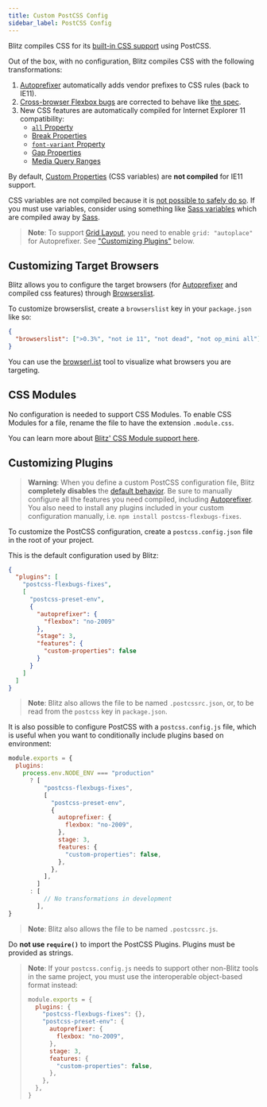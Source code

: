 ```yaml
---
title: Custom PostCSS Config
sidebar_label: PostCSS Config
---
```


Blitz compiles CSS for its [built-in CSS support](./css) using PostCSS.

Out of the box, with no configuration, Blitz compiles CSS with the following transformations:

1. [Autoprefixer](https://github.com/postcss/autoprefixer) automatically adds vendor prefixes to CSS rules (back to IE11).
1. [Cross-browser Flexbox bugs](https://github.com/philipwalton/flexbugs) are corrected to behave like [the spec](https://www.w3.org/TR/css-flexbox-1/).
1. New CSS features are automatically compiled for Internet Explorer 11 compatibility:
   - [`all` Property](https://developer.mozilla.org/en-US/docs/Web/CSS/all)
   - [Break Properties](https://developer.mozilla.org/en-US/docs/Web/CSS/break-after)
   - [`font-variant` Property](https://developer.mozilla.org/en-US/docs/Web/CSS/font-variant)
   - [Gap Properties](https://developer.mozilla.org/en-US/docs/Web/CSS/gap)
   - [Media Query Ranges](https://developer.mozilla.org/en-US/docs/Web/CSS/Media_Queries/Using_media_queries#Syntax_improvements_in_Level_4)

By default, [Custom Properties](https://developer.mozilla.org/en-US/docs/Web/CSS/var) (CSS variables) are **not compiled** for IE11 support.

CSS variables are not compiled because it is [not possible to safely do so](https://github.com/MadLittleMods/postcss-css-variables#caveats).
If you must use variables, consider using something like [Sass variables](https://sass-lang.com/documentation/variables) which are compiled away by [Sass](https://sass-lang.com/).

> **Note**: To support [Grid Layout](https://developer.mozilla.org/en-US/docs/Web/CSS/grid), you need to enable `grid: "autoplace"` for Autoprefixer. See ["Customizing Plugins"](#customizing-plugins) below.

## Customizing Target Browsers

Blitz allows you to configure the target browsers (for [Autoprefixer](https://github.com/postcss/autoprefixer) and compiled css features) through [Browserslist](https://github.com/browserslist/browserslist).

To customize browserslist, create a `browserslist` key in your `package.json` like so:

```json
{
  "browserslist": [">0.3%", "not ie 11", "not dead", "not op_mini all"]
}
```

You can use the [browserl.ist](https://browserl.ist/?q=%3E0.3%25%2C+not+ie+11%2C+not+dead%2C+not+op_mini+all) tool to visualize what browsers you are targeting.

## CSS Modules

No configuration is needed to support CSS Modules. To enable CSS Modules for a file, rename the file to have the extension `.module.css`.

You can learn more about [Blitz' CSS Module support here](./css).

## Customizing Plugins

> **Warning**: When you define a custom PostCSS configuration file, Blitz **completely disables** the [default behavior](#default-behavior).
> Be sure to manually configure all the features you need compiled, including [Autoprefixer](https://github.com/postcss/autoprefixer).
> You also need to install any plugins included in your custom configuration manually, i.e. `npm install postcss-flexbugs-fixes`.

To customize the PostCSS configuration, create a `postcss.config.json` file in the root of your project.

This is the default configuration used by Blitz:

```json
{
  "plugins": [
    "postcss-flexbugs-fixes",
    [
      "postcss-preset-env",
      {
        "autoprefixer": {
          "flexbox": "no-2009"
        },
        "stage": 3,
        "features": {
          "custom-properties": false
        }
      }
    ]
  ]
}
```

> **Note**: Blitz also allows the file to be named `.postcssrc.json`, or, to be read from the `postcss` key in `package.json`.

It is also possible to configure PostCSS with a `postcss.config.js` file, which is useful when you want to conditionally include plugins based on environment:

```js
module.exports = {
  plugins:
    process.env.NODE_ENV === "production"
      ? [
          "postcss-flexbugs-fixes",
          [
            "postcss-preset-env",
            {
              autoprefixer: {
                flexbox: "no-2009",
              },
              stage: 3,
              features: {
                "custom-properties": false,
              },
            },
          ],
        ]
      : [
          // No transformations in development
        ],
}
```

> **Note**: Blitz also allows the file to be named `.postcssrc.js`.

Do **not use `require()`** to import the PostCSS Plugins. Plugins must be provided as strings.

> **Note**: If your `postcss.config.js` needs to support other non-Blitz tools in the same project, you must use the interoperable object-based format instead:
>
> ```js
> module.exports = {
>   plugins: {
>     "postcss-flexbugs-fixes": {},
>     "postcss-preset-env": {
>       autoprefixer: {
>         flexbox: "no-2009",
>       },
>       stage: 3,
>       features: {
>         "custom-properties": false,
>       },
>     },
>   },
> }
> ```
